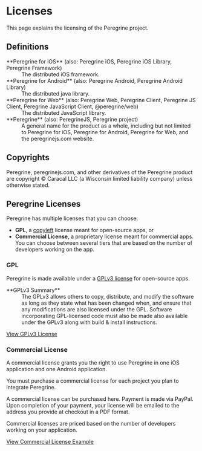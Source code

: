 
# Licenses

This page explains the licensing of the Peregrine project.

## Definitions

<dl>
  <dt>
    **Peregrine for iOS** (also: Peregrine iOS, Peregrine iOS Library, Peregrine
    Framework)
  </dt>
  <dd>The distributed iOS framework.</dd>
  <dt>
    **Peregrine for Android** (also: Peregrine Android, Peregrine Android
    Library)
  </dt>
  <dd>The distributed java library.</dd>
  <dt>
    **Peregrine for Web** (also: Peregrine Web, Peregrine Client, Peregrine JS
    Client, Peregrine JavaScript Client, @peregrine/web)
  </dt>
  <dd>The distributed JavaScript library.</dd>
  <dt>**Peregrine** (also: PeregrineJS, Peregrine project)</dt>
  <dd>
    A general name for the product as a whole, including but not limited to
    Peregrine for iOS, Peregrine for Android, Peregrine for Web, and the
    peregrinejs.com website.
  </dd>
</dl>

## Copyrights

Peregrine, peregrinejs.com, and other derivatives of the Peregrine product are
copyright &copy; <CurrentYear /> Caracal LLC (a Wisconsin limited liability
company) unless otherwise stated.

## Peregrine Licenses

Peregrine has multiple licenses that you can choose:

- **GPL**, a [copyleft](https://en.wikipedia.org/wiki/Copyleft) license meant
  for open-source apps, or
- **Commercial License**, a proprietary license meant for commercial apps. You
  can choose between several tiers that are based on the number of developers
  working on the app.

<LicenseSelect />

### GPL

Peregrine is made available under a [GPLv3
license](https://en.wikipedia.org/wiki/GNU_General_Public_License) for
open-source apps.

<dl>
  <dt>**GPLv3 Summary**</dt>
  <dd>
    The GPLv3 allows others to copy, distribute, and modify the software as long
    as they state what has been changed when, and ensure that any modifications
    are also licensed under the GPL. Software incorporating GPL-licensed code
    must also be made also available under the GPLv3 along with build & install
    instructions.
  </dd>
</dl>

[View GPLv3 License](https://opensource.org/licenses/gpl-3.0.html)

### Commercial License

A commercial license grants you the right to use Peregrine in one iOS
application and one Android application.

You must purchase a commercial license for each project you plan to integrate
Peregrine.

A commercial license can be purchased here. Payment is made via PayPal.
Upon completion of your payment, your license will be emailed to the
address you provide at checkout in a PDF format.

Commercial licenses are priced based on the number of developers working on
your application.

[View Commercial License Example](/license/commercial-license-example)

